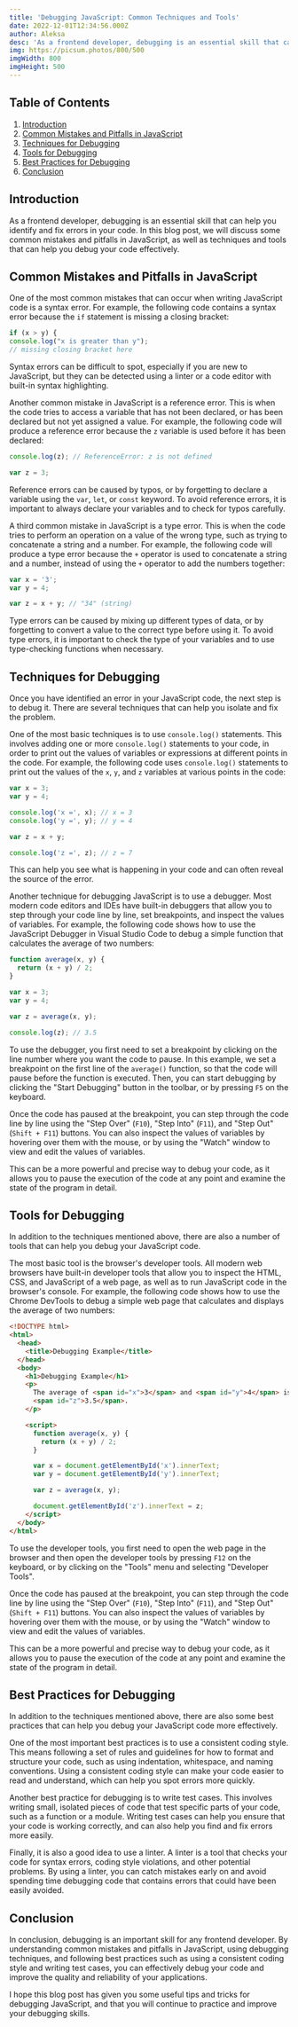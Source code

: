 ```yaml
---
title: 'Debugging JavaScript: Common Techniques and Tools'
date: 2022-12-01T12:34:56.000Z
author: Aleksa
desc: 'As a frontend developer, debugging is an essential skill that can help you identify and fix errors in your code. In this blog post, we will discuss some common mistakes and pitfalls in JavaScript, as well as techniques and tools that can help you debug your code effectively.'
img: https://picsum.photos/800/500
imgWidth: 800
imgHeight: 500
---
```


## Table of Contents

1. [Introduction](#introduction)
2. [Common Mistakes and Pitfalls in JavaScript](#common-mistakes-and-pitfalls-in-javascript)
3. [Techniques for Debugging](#techniques-for-debugging)
4. [Tools for Debugging](#tools-for-debugging)
5. [Best Practices for Debugging](#best-practices-for-debugging)
6. [Conclusion](#conclusion)

## Introduction

As a frontend developer, debugging is an essential skill that can help you identify and fix errors in your code. In this blog post, we will discuss some common mistakes and pitfalls in JavaScript, as well as techniques and tools that can help you debug your code effectively.

## Common Mistakes and Pitfalls in JavaScript

One of the most common mistakes that can occur when writing JavaScript code is a syntax error. For example, the following code contains a syntax error because the `if` statement is missing a closing bracket:

```javascript
if (x > y) {
console.log("x is greater than y");
// missing closing bracket here

```

Syntax errors can be difficult to spot, especially if you are new to JavaScript, but they can be detected using a linter or a code editor with built-in syntax highlighting.

Another common mistake in JavaScript is a reference error. This is when the code tries to access a variable that has not been declared, or has been declared but not yet assigned a value. For example, the following code will produce a reference error because the `z` variable is used before it has been declared:

```javascript
console.log(z); // ReferenceError: z is not defined

var z = 3;
```

Reference errors can be caused by typos, or by forgetting to declare a variable using the `var`, `let`, or `const` keyword. To avoid reference errors, it is important to always declare your variables and to check for typos carefully.

A third common mistake in JavaScript is a type error. This is when the code tries to perform an operation on a value of the wrong type, such as trying to concatenate a string and a number. For example, the following code will produce a type error because the `+` operator is used to concatenate a string and a number, instead of using the `+` operator to add the numbers together:

```javascript
var x = '3';
var y = 4;

var z = x + y; // "34" (string)
```

Type errors can be caused by mixing up different types of data, or by forgetting to convert a value to the correct type before using it. To avoid type errors, it is important to check the type of your variables and to use type-checking functions when necessary.

## Techniques for Debugging

Once you have identified an error in your JavaScript code, the next step is to debug it. There are several techniques that can help you isolate and fix the problem.

One of the most basic techniques is to use `console.log()` statements. This involves adding one or more `console.log()` statements to your code, in order to print out the values of variables or expressions at different points in the code. For example, the following code uses `console.log()` statements to print out the values of the `x`, `y`, and `z` variables at various points in the code:

```javascript
var x = 3;
var y = 4;

console.log('x =', x); // x = 3
console.log('y =', y); // y = 4

var z = x + y;

console.log('z =', z); // z = 7
```

This can help you see what is happening in your code and can often reveal the source of the error.

Another technique for debugging JavaScript is to use a debugger. Most modern code editors and IDEs have built-in debuggers that allow you to step through your code line by line, set breakpoints, and inspect the values of variables. For example, the following code shows how to use the JavaScript Debugger in Visual Studio Code to debug a simple function that calculates the average of two numbers:

```javascript
function average(x, y) {
  return (x + y) / 2;
}

var x = 3;
var y = 4;

var z = average(x, y);

console.log(z); // 3.5
```

To use the debugger, you first need to set a breakpoint by clicking on the line number where you want the code to pause. In this example, we set a breakpoint on the first line of the `average()` function, so that the code will pause before the function is executed. Then, you can start debugging by clicking the "Start Debugging" button in the toolbar, or by pressing `F5` on the keyboard.

Once the code has paused at the breakpoint, you can step through the code line by line using the "Step Over" (`F10`), "Step Into" (`F11`), and "Step Out" (`Shift + F11`) buttons. You can also inspect the values of variables by hovering over them with the mouse, or by using the "Watch" window to view and edit the values of variables.

This can be a more powerful and precise way to debug your code, as it allows you to pause the execution of the code at any point and examine the state of the program in detail.

## Tools for Debugging

In addition to the techniques mentioned above, there are also a number of tools that can help you debug your JavaScript code.

The most basic tool is the browser's developer tools. All modern web browsers have built-in developer tools that allow you to inspect the HTML, CSS, and JavaScript of a web page, as well as to run JavaScript code in the browser's console. For example, the following code shows how to use the Chrome DevTools to debug a simple web page that calculates and displays the average of two numbers:

```html
<!DOCTYPE html>
<html>
  <head>
    <title>Debugging Example</title>
  </head>
  <body>
    <h1>Debugging Example</h1>
    <p>
      The average of <span id="x">3</span> and <span id="y">4</span> is
      <span id="z">3.5</span>.
    </p>

    <script>
      function average(x, y) {
        return (x + y) / 2;
      }

      var x = document.getElementById('x').innerText;
      var y = document.getElementById('y').innerText;

      var z = average(x, y);

      document.getElementById('z').innerText = z;
    </script>
  </body>
</html>
```

To use the developer tools, you first need to open the web page in the browser and then open the developer tools by pressing `F12` on the keyboard, or by clicking on the "Tools" menu and selecting "Developer Tools".

Once the code has paused at the breakpoint, you can step through the code line by line using the "Step Over" (`F10`), "Step Into" (`F11`), and "Step Out" (`Shift + F11`) buttons. You can also inspect the values of variables by hovering over them with the mouse, or by using the "Watch" window to view and edit the values of variables.

This can be a more powerful and precise way to debug your code, as it allows you to pause the execution of the code at any point and examine the state of the program in detail.

## Best Practices for Debugging

In addition to the techniques mentioned above, there are also some best practices that can help you debug your JavaScript code more effectively.

One of the most important best practices is to use a consistent coding style. This means following a set of rules and guidelines for how to format and structure your code, such as using indentation, whitespace, and naming conventions. Using a consistent coding style can make your code easier to read and understand, which can help you spot errors more quickly.

Another best practice for debugging is to write test cases. This involves writing small, isolated pieces of code that test specific parts of your code, such as a function or a module. Writing test cases can help you ensure that your code is working correctly, and can also help you find and fix errors more easily.

Finally, it is also a good idea to use a linter. A linter is a tool that checks your code for syntax errors, coding style violations, and other potential problems. By using a linter, you can catch mistakes early on and avoid spending time debugging code that contains errors that could have been easily avoided.

## Conclusion

In conclusion, debugging is an important skill for any frontend developer. By understanding common mistakes and pitfalls in JavaScript, using debugging techniques, and following best practices such as using a consistent coding style and writing test cases, you can effectively debug your code and improve the quality and reliability of your applications.

I hope this blog post has given you some useful tips and tricks for debugging JavaScript, and that you will continue to practice and improve your debugging skills.
